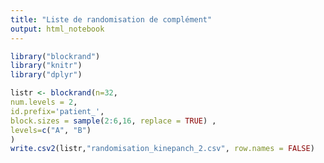 ```yaml
---
title: "Liste de randomisation de complément"
output: html_notebook
---
```




```r
library("blockrand")
library("knitr")
library("dplyr")
```

```r

listr <- blockrand(n=32,
num.levels = 2,
id.prefix='patient_',
block.sizes = sample(2:6,16, replace = TRUE) ,
levels=c("A", "B")
) 
write.csv2(listr,"randomisation_kinepanch_2.csv", row.names = FALSE) 
```

